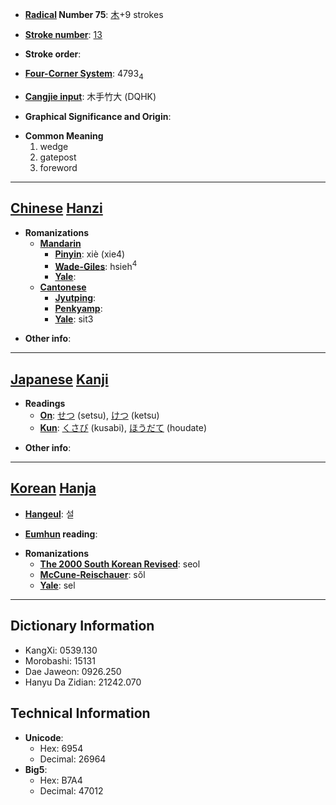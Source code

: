* '''[[Wiktionary:Chinese radical index| Radical]] Number 75''': [[Wiktionary:Chinese radical index 木|木]]+9 strokes

* '''[[Wiktionary:Chinese total strokes index|Stroke number]]''': [[Wiktionary:Chinese total strokes index 13|13]]

* '''Stroke order''': 

* '''[[Wiktionary:Chinese four corner index|Four-Corner System]]''': 4793<sub>4</sub>

* '''[[Wiktionary:Chinese Cangjie index|Cangjie input]]''': 木手竹大 (DQHK)

* '''Graphical Significance and Origin''': 

* '''Common Meaning'''
*#wedge
*# gatepost
*# foreword


----

== [[Chinese]] [[Hanzi]] ==

* '''Romanizations'''
** '''[[Mandarin]]'''
*** '''[[Pinyin]]''': xiè (xie4)
*** '''[[Wade-Giles]]''': hsieh<sup>4</sup>
*** '''[[Yale]]''': 
** '''[[Cantonese]]'''
*** '''[[Jyutping]]''':
*** '''[[Penkyamp]]''': 
*** '''[[Yale]]''': sit3

* '''Other info''': 

----

== [[Japanese]] [[Kanji]] ==

* '''Readings'''
** '''[[On]]''': [[せつ]] (setsu), [[けつ]] (ketsu)
** '''[[Kun]]''': [[くさび]] (kusabi), [[ほうだて]] (houdate)

* '''Other info''':  

----

== [[Korean]] [[Hanja]] ==

* '''[[Hangeul]]''': 설

* '''[[Eumhun]] reading''': 

* '''Romanizations'''
** '''[[The 2000 South Korean Revised Romanization|The 2000 South Korean Revised]]''': seol
** '''[[McCune-Reischauer]]''': sŏl
** '''[[Yale]]''': sel

----

== Dictionary Information ==

* KangXi: 0539.130
* Morobashi: 15131
* Dae Jaweon: 0926.250
* Hanyu Da Zidian: 21242.070

== Technical Information ==

* '''Unicode''':
** Hex: 6954
** Decimal: 26964
* '''Big5''':
** Hex: B7A4
** Decimal: 47012